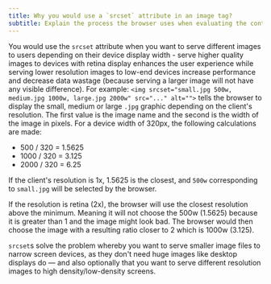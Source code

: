 ```yaml
---
title: Why you would use a `srcset` attribute in an image tag?
subtitle: Explain the process the browser uses when evaluating the content of this attribute.
---
```


You would use the `srcset` attribute when you want to serve different images to users depending on their device display width - serve higher quality images to devices with retina display enhances the user experience while serving lower resolution images to low-end devices increase performance and decrease data wastage (because serving a larger image will not have any visible difference). For example: `<img srcset="small.jpg 500w, medium.jpg 1000w, large.jpg 2000w" src="..." alt="">` tells the browser to display the small, medium or large `.jpg` graphic depending on the client's resolution. The first value is the image name and the second is the width of the image in pixels. For a device width of 320px, the following calculations are made:

- 500 / 320 = 1.5625
- 1000 / 320 = 3.125
- 2000 / 320 = 6.25

If the client's resolution is 1x, 1.5625 is the closest, and `500w` corresponding to `small.jpg` will be selected by the browser.

If the resolution is retina (2x), the browser will use the closest resolution above the minimum. Meaning it will not choose the 500w (1.5625) because it is greater than 1 and the image might look bad. The browser would then choose the image with a resulting ratio closer to 2 which is 1000w (3.125).

`srcset`s solve the problem whereby you want to serve smaller image files to narrow screen devices, as they don't need huge images like desktop displays do — and also optionally that you want to serve different resolution images to high density/low-density screens.
